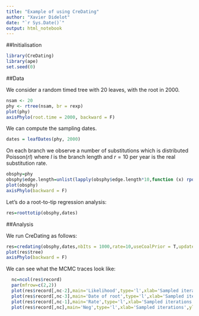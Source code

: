```yaml
---
title: "Example of using CreDating"
author: "Xavier Didelot"
date: "`r Sys.Date()`"
output: html_notebook
---
```


##Initialisation

```r
library(CreDating)
library(ape)
set.seed(0)
```

##Data

We consider a random timed tree with 20 leaves, with the root in 2000. 

```r
nsam <- 20
phy <- rtree(nsam, br = rexp)
plot(phy)
axisPhylo(root.time = 2000, backward = F)
```

We can compute the sampling dates.
```r
dates = leafDates(phy, 2000)
```

On each branch we observe a number of substitutions which is distributed $\mathrm{Poisson}(rl)$
where $l$ is the branch length and 
$r=10$ per year is the real substitution rate.
```r
obsphy=phy
obsphy$edge.length=unlist(lapply(obsphy$edge.length*10,function (x) rpois(1,x)))
plot(obsphy)
axisPhylo(backward = F)
```

Let's do a root-to-tip regression analysis:

```r
res=roottotip(obsphy,dates)
```

##Analysis

We run CreDating as follows:

```r
res=credating(obsphy,dates,nbIts = 1000,rate=10,useCoalPrior = T,updateRate = 2, updateNeg = T)
plot(res$tree)
axisPhylo(backward = F)
```

We can see what the MCMC traces look like:

```r
  nc=ncol(res$record)
  par(mfrow=c(2,2))
  plot(res$record[,nc-2],main='Likelihood',type='l',xlab='Sampled iterations',ylab='')
  plot(res$record[,nc-3],main='Date of root',type='l',xlab='Sampled iterations',ylab='')
  plot(res$record[,nc-1],main='Rate',type='l',xlab='Sampled iterations',ylab='')
  plot(res$record[,nc],main='Neg',type='l',xlab='Sampled iterations',ylab='')
```
